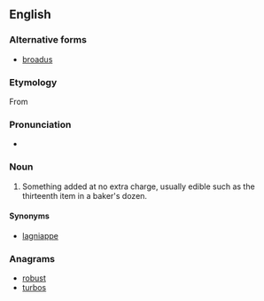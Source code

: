 ==English==

===Alternative forms===
* [[broadus]]

===Etymology===
From {{etyl|grc|en}} {{term|βρωτός||lang=grc|tr=brōtós|edible}}
: {{etystub|I don't really believe this Grc ety. African origin ? connection with [[brotts]] UK dialect ? evidence or authority would be nice.}}

===Pronunciation===
* {{a|UK}} {{IPA|/ˈbɹəʊ.təs/}}

===Noun===
{{en-noun|es}}

# Something added at no extra charge, usually edible such as the thirteenth item in a baker's dozen.

====Synonyms====
* {{sense|something added at no extra charge}} [[lagniappe]]

===Anagrams===
* [[robust#English|robust]]
* [[turbos#English|turbos]]